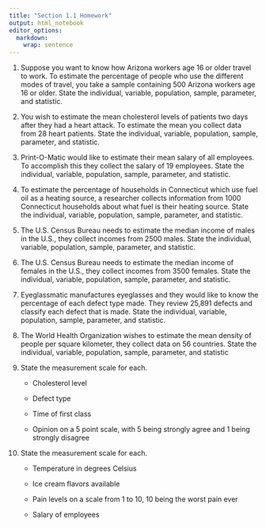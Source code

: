 ```yaml
---
title: "Section 1.1 Homework"
output: html_notebook
editor_options: 
  markdown: 
    wrap: sentence
---
```


1.   Suppose you want to know how Arizona workers age 16 or older travel to work. To estimate the percentage of people who use the different modes of travel, you take a sample containing 500 Arizona workers age 16 or older. State the individual, variable, population, sample, parameter, and statistic.

2.  You wish to estimate the mean cholesterol levels of patients two days after they had a heart attack. To estimate the mean you collect data from 28 heart patients. State the individual, variable, population, sample, parameter, and statistic.

3.  Print-O-Matic would like to estimate their mean salary of all employees. To accomplish this they collect the salary of 19 employees. State the individual, variable, population, sample, parameter, and statistic.

4.  To estimate the percentage of households in Connecticut which use fuel oil as a heating source, a researcher collects information from 1000 Connecticut households about what fuel is their heating source. State the individual, variable, population, sample, parameter, and statistic.

5.  The U.S. Census Bureau needs to estimate the median income of males in the U.S., they collect incomes from 2500 males. State the individual, variable, population, sample, parameter, and statistic.

6.  The U.S. Census Bureau needs to estimate the median income of females in the U.S., they collect incomes from 3500 females. State the individual, variable, population, sample, parameter, and statistic.

7.  Eyeglassmatic manufactures eyeglasses and they would like to know the percentage of each defect type made. They review 25,891 defects and classify each defect that is made. State the individual, variable, population, sample, parameter, and statistic.

8.  The World Health Organization wishes to estimate the mean density of people per square kilometer, they collect data on 56 countries. State the individual, variable, population, sample, parameter, and statistic

9.  State the measurement scale for each.

    -   Cholesterol level

    -   Defect type

    -   Time of first class

    -   Opinion on a 5 point scale, with 5 being strongly agree and 1 being strongly disagree

10. State the measurement scale for each.

    -   Temperature in degrees Celsius

    -   Ice cream flavors available

    -   Pain levels on a scale from 1 to 10, 10 being the worst pain ever

    -   Salary of employees

